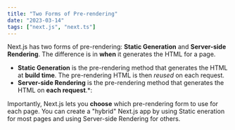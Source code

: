 ```yaml
---
title: "Two Forms of Pre-rendering"
date: "2023-03-14"
tags: ["next.js", "next.ts"]
---
```


Next.js has two forms of pre-rendering: **Static Generation** and **Server-side Rendering**. The difference is in **when** it generates the HTML for a page.

- **Static Generation** is the pre-rendering method that generates the HTML at **build time**. The pre-rendering HTML is then _reused_ on each request.
- **Server-side Rendering** is the pre-rendering method that generates the HTML on **each request**.\*:

Importantly, Next.js lets you **choose** which pre-rendering form to use for each page. You can create a "hybrid" Next.js app by using Static eneration for most pages and using Server-side Rendering for others.
